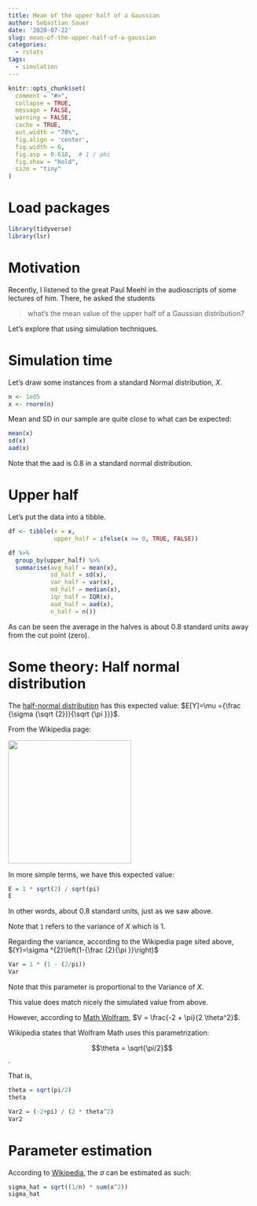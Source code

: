 ```yaml
---
title: Mean of the upper half of a Gaussian
author: Sebastian Sauer
date: '2020-07-22'
slug: mean-of-the-upper-half-of-a-gaussian
categories:
  - rstats
tags:
  - simulation
---
```




```r
knitr::opts_chunk$set(
  comment = "#>",
  collapse = TRUE,
  message = FALSE,
  warning = FALSE,
  cache = TRUE,
  out.width = "70%",
  fig.align = 'center',
  fig.width = 6,
  fig.asp = 0.618,  # 1 / phi
  fig.show = "hold",
  size = "tiny"
)
```



# Load packages

```r
library(tidyverse)
library(lsr)
```



# Motivation

Recently, I listened to the great Paul Meehl in the audioscripts of some lectures of him. There, he asked the students 

>   what's the mean value of the upper half of a Gaussian distribution?


Let's explore that using simulation techniques.


# Simulation time

Let's draw some instances from a standard Normal distribution, $X$.


```r
n <- 1e05
x <- rnorm(n)
```


Mean and SD in our sample are quite close to what can be expected:


```r
mean(x)
sd(x)
aad(x)
```

Note that the aad is 0.8 in a standard normal distribution.

# Upper half


Let's put the data into a tibble.

```r
df <- tibble(x = x,
             upper_half = ifelse(x >= 0, TRUE, FALSE))
```



```r
df %>% 
  group_by(upper_half) %>% 
  summarise(avg_half = mean(x),
            sd_half = sd(x),
            var_half = var(x),
            md_half = median(x),
            iqr_half = IQR(x),
            aad_half = aad(x),
            n_half = n())
```


As can be seen the average in the halves is about 0.8 standard units away from the cut point (zero).



# Some theory: Half normal distribution

The [half-normal distribution](https://en.wikipedia.org/wiki/Half-normal_distribution) has this expected value: $E[Y]=\mu ={\frac {\sigma {\sqrt {2}}}{\sqrt {\pi }}}$.

From the Wikipedia page:

![](https://upload.wikimedia.org/wikipedia/commons/thumb/8/8c/Standard_deviation_diagram.svg/2880px-Standard_deviation_diagram.svg.png){ width=250px }



In more simple terms, we have this expected value:

```r

E = 1 * sqrt(2) / sqrt(pi)
E
```

In other words, about 0.8 standard units, just as we saw above.

Note that `1` refers to the variance of $X$ which is 1.



Regarding the variance, according to the Wikipedia page sited above, $(Y)=\sigma ^{2}\left(1-{\frac {2}{\pi }}\right)$

```r
Var = 1 * (1 - (2/pi))
Var

```


Note that this parameter is proportional to the Variance of $X$.

This value does match nicely the simulated value from above. 

However, according to [Math Wolfram](https://reference.wolfram.com/language/ref/HalfNormalDistribution.html),
$V = \frac{-2 + \pi}{2 \theta^2}$.

Wikipedia states that Wolfram Math uses this parametrization:

$$\theta = \sqrt{\pi/2}$$.

That is,

```r
theta = sqrt(pi/2)
theta
```


```r
Var2 = (-2+pi) / (2 * theta^2)
Var2
```


# Parameter estimation

According to [Wikipedia](https://en.wikipedia.org/wiki/Half-normal_distribution), the $\sigma$ can be estimated as such:


```r
sigma_hat = sqrt((1/n) * sum(x^2))
sigma_hat
```



